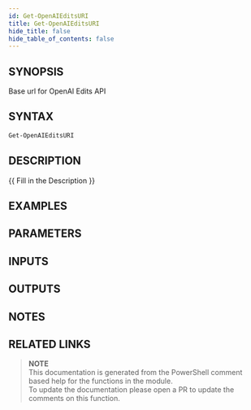 ```yaml
---
id: Get-OpenAIEditsURI
title: Get-OpenAIEditsURI
hide_title: false
hide_table_of_contents: false
---
```


## SYNOPSIS

Base url for OpenAI Edits API

## SYNTAX

```powershell
Get-OpenAIEditsURI
```

## DESCRIPTION

{{ Fill in the Description }}

## EXAMPLES

## PARAMETERS

## INPUTS

## OUTPUTS

## NOTES

## RELATED LINKS

> **NOTE**  
> This documentation is generated from the PowerShell comment based help for the functions in the module.  
> To update the documentation please open a PR to update the comments on this function.
